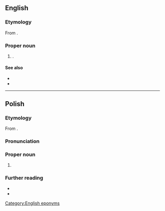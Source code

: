 ==English==
{{wikipedia|St. John's, Newfoundland and Labrador}}

===Etymology===
From {{suffix|en|Saint John|'s}}.

===Proper noun===
{{en-proper noun|head=[[Saint]] [[John]][[-'s|’s]]}}

# {{place|en|capital city|p/Newfoundland and Labrador|c/Canada}}.

====See also====
* {{l|en|St. John's}}
* {{l|en|St. Johns}}

[[Category:English eponyms]]

----

==Polish==
{{wp|lang=pl}}

===Etymology===
From {{bor|pl|en|St. John's}}.

===Pronunciation===
{{pl-p|sejnt dżons}}

===Proper noun===
{{pl-proper noun|n|indecl=yes|head=Saint John's}}

# {{place|pl|capital city|c/Antigua and Barbuda|t1=St. John's}}

===Further reading===
* {{R:pl:WSJP}}
* {{R:PWN}}

{{c|pl|Exonyms}}